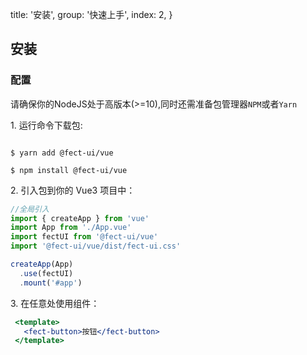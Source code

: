   title: '安装',
  group: '快速上手',
  index: 2,
}

## 安装

### 配置

请确保你的<fect-link href="https://nodejs.org/en/">NodeJS</fect-link>处于高版本(>=10),同时还需准备包管理器`NPM`或者`Yarn`

<fect-spacer/>
<fect-dot type="success" />1. 运行命令下载包:

```shell

$ yarn add @fect-ui/vue 

$ npm install @fect-ui/vue

```

<fect-spacer y=".6"/>
<fect-dot type="success" />2. 引入包到你的 Vue3 项目中：

```js
//全局引入
import { createApp } from 'vue'
import App from './App.vue'
import fectUI from '@fect-ui/vue'
import '@fect-ui/vue/dist/fect-ui.css'

createApp(App)
  .use(fectUI)
  .mount('#app')

```

<fect-spacer y=".6"/>
<fect-dot type="success" />3. 在任意处使用组件：

```jsx
 <template>
   <fect-button>按钮</fect-button>
 </template>
```

<fect-spacer y=".6"/>




